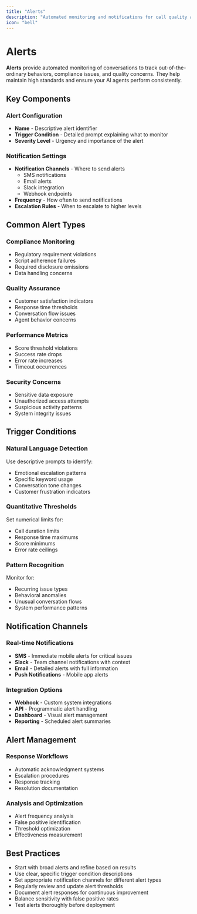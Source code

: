 ```yaml
---
title: "Alerts"
description: "Automated monitoring and notifications for call quality and compliance"
icon: "bell"
---
```


# Alerts

**Alerts** provide automated monitoring of conversations to track out-of-the-ordinary behaviors, compliance issues, and quality concerns. They help maintain high standards and ensure your AI agents perform consistently.

## Key Components

### Alert Configuration
- **Name** - Descriptive alert identifier
- **Trigger Condition** - Detailed prompt explaining what to monitor
- **Severity Level** - Urgency and importance of the alert

### Notification Settings
- **Notification Channels** - Where to send alerts
  - SMS notifications
  - Email alerts
  - Slack integration
  - Webhook endpoints
- **Frequency** - How often to send notifications
- **Escalation Rules** - When to escalate to higher levels

## Common Alert Types

### Compliance Monitoring
- Regulatory requirement violations
- Script adherence failures
- Required disclosure omissions
- Data handling concerns

### Quality Assurance
- Customer satisfaction indicators
- Response time thresholds
- Conversation flow issues
- Agent behavior concerns

### Performance Metrics
- Score threshold violations
- Success rate drops
- Error rate increases
- Timeout occurrences

### Security Concerns
- Sensitive data exposure
- Unauthorized access attempts
- Suspicious activity patterns
- System integrity issues

## Trigger Conditions

### Natural Language Detection
Use descriptive prompts to identify:
- Emotional escalation patterns
- Specific keyword usage
- Conversation tone changes
- Customer frustration indicators

### Quantitative Thresholds
Set numerical limits for:
- Call duration limits
- Response time maximums
- Score minimums
- Error rate ceilings

### Pattern Recognition
Monitor for:
- Recurring issue types
- Behavioral anomalies
- Unusual conversation flows
- System performance patterns

## Notification Channels

### Real-time Notifications
- **SMS** - Immediate mobile alerts for critical issues
- **Slack** - Team channel notifications with context
- **Email** - Detailed alerts with full information
- **Push Notifications** - Mobile app alerts

### Integration Options
- **Webhook** - Custom system integrations
- **API** - Programmatic alert handling
- **Dashboard** - Visual alert management
- **Reporting** - Scheduled alert summaries

## Alert Management

### Response Workflows
- Automatic acknowledgment systems
- Escalation procedures
- Response tracking
- Resolution documentation

### Analysis and Optimization
- Alert frequency analysis
- False positive identification
- Threshold optimization
- Effectiveness measurement

## Best Practices

- Start with broad alerts and refine based on results
- Use clear, specific trigger condition descriptions
- Set appropriate notification channels for different alert types
- Regularly review and update alert thresholds
- Document alert responses for continuous improvement
- Balance sensitivity with false positive rates
- Test alerts thoroughly before deployment